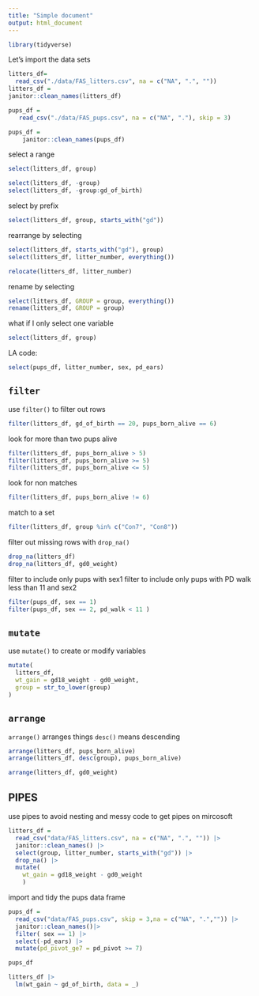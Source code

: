 ```yaml
---
title: "Simple document"
output: html_document
---
```


```r
library(tidyverse)
```

Let's import the data sets

```r
litters_df=
  read_csv("./data/FAS_litters.csv", na = c("NA", ".", ""))
litters_df = 
janitor::clean_names(litters_df)

pups_df =
   read_csv("./data/FAS_pups.csv", na = c("NA", "."), skip = 3)

pups_df = 
    janitor::clean_names(pups_df)
```

select a range

```r
select(litters_df, group)
```

```r
select(litters_df, -group)
select(litters_df, -group:gd_of_birth)
```

select by prefix

```r
select(litters_df, group, starts_with("gd"))
```

rearrange by selecting

```r
select(litters_df, starts_with("gd"), group)
select(litters_df, litter_number, everything())

relocate(litters_df, litter_number)
```

rename by selecting

```r
select(litters_df, GROUP = group, everything())
rename(litters_df, GROUP = group)
```

what if I only select one variable

```r
select(litters_df, group)

```

LA  code:

```r
select(pups_df, litter_number, sex, pd_ears)
```

## `filter`

use `filter()` to filter out rows

```r
filter(litters_df, gd_of_birth == 20, pups_born_alive == 6)
```

look for more than two pups alive

```r
filter(litters_df, pups_born_alive > 5)
filter(litters_df, pups_born_alive >= 5)
filter(litters_df, pups_born_alive <= 5)
```

look for non matches

```r
filter(litters_df, pups_born_alive != 6)
```

match to a set

```r
filter(litters_df, group %in% c("Con7", "Con8"))
```

filter out missing rows with `drop_na()`

```r
drop_na(litters_df)
drop_na(litters_df, gd0_weight)
```

filter to include only pups with sex1
filter to include only pups with PD walk less than 11 and sex2

```r
filter(pups_df, sex == 1)
filter(pups_df, sex == 2, pd_walk < 11 )
```

## `mutate`

use `mutate()` to create or modify variables

```r
mutate(
  litters_df,
  wt_gain = gd18_weight - gd0_weight,
  group = str_to_lower(group)
)
```


## `arrange`

`arrange()` arranges things
`desc()` means descending

```r
arrange(litters_df, pups_born_alive)
arrange(litters_df, desc(group), pups_born_alive)

arrange(litters_df, gd0_weight)
```


## PIPES

use pipes to avoid nesting and messy code 
to get pipes on mircosoft

```r
litters_df = 
  read_csv("data/FAS_litters.csv", na = c("NA", ".", "")) |> 
  janitor::clean_names() |> 
  select(group, litter_number, starts_with("gd")) |> 
  drop_na() |> 
  mutate(
    wt_gain = gd18_weight - gd0_weight
    )

```


import and tidy the pups data frame

```r
pups_df =
  read_csv("data/FAS_pups.csv", skip = 3,na = c("NA", ".","")) |> 
  janitor::clean_names()|>
  filter( sex == 1) |> 
  select(-pd_ears) |>
  mutate(pd_pivot_ge7 = pd_pivot >= 7)

pups_df
```


```r
litters_df |> 
  lm(wt_gain ~ gd_of_birth, data = _)
```





